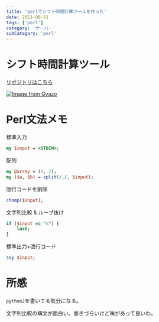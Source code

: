 ```yaml
---
title: 'perlでシフト時間計算ツールを作った'
date: 2021-08-31
tags: ['perl']
category: 'サーバー'
subCategory: 'perl'
---
```


# シフト時間計算ツール

[リポジトリはこちら](https://github.com/FukeKazki/time_parser_for_perl)

[![Image from Gyazo](https://i.gyazo.com/a3f9cdb37cb12d1d27697e313d16332f.png)](https://gyazo.com/a3f9cdb37cb12d1d27697e313d16332f)

# Perl文法メモ

標準入力

```perl
my $input = <STDIN>;
```

配列

```perl
my @array = (1, 2);
my ($a, $b) = split(/,/, $input);
```

改行コードを削除

```perl
chomp($input);
```

文字列比較 & ループ抜け

```perl
if ($input eq "n") {
	last;
}
```

標準出力+改行コード

```perl
say $input;
```

# 所感

`python2`を書いてる気分になる。

文字列比較の構文が面白い。書きづらいけど味があって良いわ。
